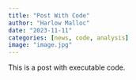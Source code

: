 ```yaml
---
title: "Post With Code"
author: "Harlow Malloc"
date: "2023-11-11"
categories: [news, code, analysis]
image: "image.jpg"
---
```


This is a post with executable code.
